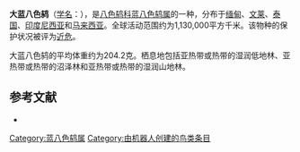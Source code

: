 {{noteTA
|G1=unit
}}
{{Speciesbox
| name = 大蓝八色鸫
| image = Pitta caerulea qtl1.jpg
| status = NT | status_system = IUCN3.1
| genus = Hydrornis
| species = caerulea
| authority = [[斯坦福·莱佛士|Raffles]], 1822
| range_map = 
}}

'''大蓝八色鸫'''（[[学名|学名]]：{{lang|la|''Hydrornis caerulea''}}），是[[八色鸫科|八色鸫科]][[蓝八色鸫属|蓝八色鸫属]]的一种，分布于[[缅甸|缅甸]]、[[文莱|文莱]]、[[泰国|泰国]]、[[印度尼西亚|印度尼西亚]]和[[马来西亚|马来西亚]]。全球活动范围约为1,130,000平方千米。该物种的保护状况被评为[[近危|近危]]。

大蓝八色鸫的平均体重约为204.2克。栖息地包括亚热带或热带的湿润低地林、亚热带或热带的沼泽林和亚热带或热带的湿润山地林。

== 参考文献 ==
{{commons category|Pitta caerulea}}
*{{cite web|url=http://www.birdlife.org/datazone/speciesfactsheet.php?id=3999&m=0|title=Pitta caerulea|publisher=[[国际鸟盟|BirdLife.org]]|accessdate=2011-06-27|archive-date=2016-03-05|archive-url=https://web.archive.org/web/20160305000303/http://www.birdlife.org/datazone/speciesfactsheet.php?id=3999&m=0|dead-url=no}}
{{Taxonbar|from=Q778426}}

[[Category:蓝八色鸫属|Category:蓝八色鸫属]]
[[Category:由机器人创建的鸟类条目|Category:由机器人创建的鸟类条目]]